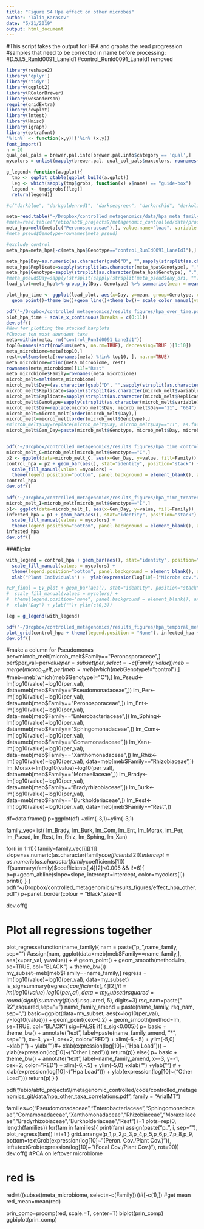 ```yaml
---
title: "Figure S4 Hpa effect on other microbes"
author: "Talia_Karasov"
date: "5/21/2019"
output: html_document
---
```



#This script takes the output for HPA and graphs the read progression
#samples that need to be corrected in name before processing:
#D.5.I.5_RunId0091_LaneId1
#control_RunId0091_LaneId1 removed
```r
library(reshape2)
library('dplyr')
library('tidyr')
library(ggplot2)
library(RColorBrewer)
library(wesanderson)
require(gridExtra)
library(cowplot)
library(lmtest)
library(Hmisc)
library(igraph)
library(extrafont)
'%!in%' <- function(x,y)!('%in%'(x,y))
font_import()
n = 20
qual_col_pals = brewer.pal.info[brewer.pal.info$category == 'qual',]
mycolors = unlist(mapply(brewer.pal, qual_col_pals$maxcolors, rownames(qual_col_pals)))

g_legend<-function(a.gplot){
  tmp <- ggplot_gtable(ggplot_build(a.gplot))
  leg <- which(sapply(tmp$grobs, function(x) x$name) == "guide-box")
  legend <- tmp$grobs[[leg]]
  return(legend)}

#c("darkblue", "darkgoldenrod1", "darkseagreen", "darkorchid", "darkolivegreen1", "lightskyblue", "firebrick", "khaki2", "brown1", "darkorange1", "cyan1", "royalblue4", "darksalmon", "darkblue","royalblue4", "dodgerblue3", "steelblue1", "lightskyblue", "darkseagreen", "darkgoldenrod1", "darkseagreen", "darkorchid", "darkolivegreen1", "brown1", "darkorange1", "cyan1", "darkgrey")
```

```r
meta=read.table("~/Dropbox/controlled_metagenomics/data/hpa_meta_family_corrected_per_plant.csv", sep=",", header=T, row.names = 1)
#meta=read.table("/ebio/abt6_projects9/metagenomic_controlled/data/processed_reads/hpa_infections/meta_family_corrected_per_plant.csv", sep=",", header=T, row.names = 1)
meta_hpa=melt(meta[c("Peronosporaceae"),], value.name="load", variable.name="Genotype")
#meta_pseud$Genotype=rownames(meta_pseud)

#exclude control
meta_hpa=meta_hpa[-c(meta_hpa$Genotype=="control_RunId0091_LaneId1"),]

meta_hpa$Day=as.numeric(as.character(gsub("D", "",sapply(strsplit(as.character(meta_hpa$Genotype), ".", fixed=TRUE), `[`, 1))))
meta_hpa$Replicate=sapply(strsplit(as.character(meta_hpa$Genotype), ".", fixed=TRUE), `[`,3)
meta_hpa$Genotype=sapply(strsplit(as.character(meta_hpa$Genotype), ".", fixed=TRUE), `[`,2)
#meta_pseud$Day=sapply(strsplit(sapply(strsplit(meta_pseud$day_ori, ""), `[`, 1), "_R"), `[`,2)
load_plot=meta_hpa%>% group_by(Day, Genotype) %>% summarise(mean = mean(load, na.rm=T), se = sd(load, na.rm=T) / length(load))

plot_hpa_time <- ggplot(load_plot, aes(x=Day, y=mean, group=Genotype, colour=Genotype))+geom_errorbar(aes(ymin=mean-se, ymax=mean+se), width=.1) +
  geom_point()+theme_bw()+geom_line()+theme_bw()+ scale_color_manual(values = wes_palette(n=2, name="GrandBudapest1"))+ylab("Hpa coverage/Plant coverage")

pdf("~/Dropbox/controlled_metagenomics/results_figures/hpa_over_time.pdf",  useDingbats=FALSE, width=6, height=4, family = "ArialMT")
plot_hpa_time + scale_x_continuous(breaks = c(0:11))
dev.off()
#Now for plotting the stacked barplots
#Choose ten most abundant taxa
meta=within(meta, rm("control_RunId0091_LaneId1"))
top10=names(sort(rowSums(meta, na.rm=TRUE), decreasing=TRUE )[1:10])
meta_microbiome=meta[top10,]
rest=colSums(meta[rownames(meta) %!in% top10, ], na.rm=TRUE)
meta_microbiome=rbind(meta_microbiome, rest)
rownames(meta_microbiome)[11]="Rest"
meta_microbiome$Family=rownames(meta_microbiome)
microb_melt=melt(meta_microbiome)
microb_melt$Day=(as.character(gsub("D", "",sapply(strsplit(as.character(microb_melt$variable), ".", fixed=TRUE), `[`, 1))))
microb_melt$Replicate=sapply(strsplit(as.character(microb_melt$variable), ".", fixed=TRUE), `[`,3)
microb_melt$Replicate=sapply(strsplit(as.character(microb_melt$Replicate), "_", fixed=TRUE), `[`,1)
microb_melt$Genotype=sapply(strsplit(as.character(microb_melt$variable), ".", fixed=TRUE), `[`,2)
microb_melt$Day=replace(microb_melt$Day, microb_melt$Day=="11", "664")
microb_melt=microb_melt[order(microb_melt$Day),]
microb_melt=microb_melt[order(microb_melt$Genotype),]
#microb_melt$Day=replace(microb_melt$Day, microb_melt$Day=="11", as.factor("264"))
microb_melt$Gen_Day=paste(microb_melt$Genotype, microb_melt$Day, microb_melt$Replicate, sep=".")


pdf("~/Dropbox/controlled_metagenomics/results_figures/hpa_time_control.pdf", family = "ArialMT")
microb_melt_C=microb_melt[microb_melt$Genotype=="C",]
p2 <- ggplot(data=microb_melt_C, aes(x=Gen_Day, y=value, fill=Family))
control_hpa = p2 + geom_bar(aes(), stat="identity", position="stack") +
  scale_fill_manual(values =mycolors) +
  theme(legend.position="bottom", panel.background = element_blank(), axis.line = element_line(colour = "black")) + guides(fill=guide_legend(nrow=5))+ylim(c(0,0.5))+ylab("Coverage Peronospora/Coverage Plant")
control_hpa
dev.off()
 
pdf("~/Dropbox/controlled_metagenomics/results_figures/hpa_time_treated.pdf", family = "ArialMT")
microb_melt_I=microb_melt[microb_melt$Genotype=="I",]
p1<- ggplot(data=microb_melt_I, aes(x=Gen_Day, y=value, fill=Family))
infected_hpa = p1 + geom_bar(aes(), stat="identity", position="stack") +
  scale_fill_manual(values = mycolors) +
  theme(legend.position="bottom", panel.background = element_blank(), axis.line = element_line(colour = "black")) + guides(fill=guide_legend(nrow=5))+ylim(c(0,0.5)) +xlab("Day")+ylab("Coverage Peronospora/Coverage Plant")
infected_hpa
dev.off()
```

###Biplot
```r
with_legend = control_hpa + geom_bar(aes(), stat="identity", position="stack") +
  scale_fill_manual(values = mycolors) +
  theme(legend.position="bottom", panel.background = element_blank(), axis.line = element_line(colour = "black")) + guides(fill=guide_legend(nrow=5)) +
  xlab("Plant Individuals") +  ylab(expression(log[10]~("Microbe cov."/"Plant cov."))) + ylim(c(0,3))

#EV_final = EV_plot + geom_bar(aes(), stat="identity", position="stack") +
#  scale_fill_manual(values = mycolors) +
#  theme(legend.position="none", panel.background = element_blank(), axis.line = element_line(colour = "black")) + guides(fill=guide_legend(nrow=5)) +
#  xlab("Day") + ylab("")+ ylim(c(0,3))

leg = g_legend(with_legend)

pdf("~/Dropbox/controlled_metagenomics/results_figures/hpa_temporal_metagenome_biplot.pdf", width=6, height=12, family = "ArialMT", useDingbats = FALSE)
plot_grid(control_hpa + theme(legend.position = "None"), infected_hpa + theme(legend.position = "None"), leg, rel_heights=c(1.5/3.5,1.5/3.5, .5/3.5),nrow=3)
dev.off()
```


#make a column for Pseudomonas
per=microb_melt[microb_melt$Family=="Peronosporaceae",]
per$per_val=per$value
per=subset(per,select=-c(Family, value))
meb=merge(microb_melt, per)
meb=meb[which(meb$Genotype!="control"),]
#meb=meb[which(meb$Genotype!="C"),]
lm_Pseud<-lm(log10(value)~log10(per_val), data=meb[meb$Family=="Pseudomonadaceae",])
lm_Per<-lm(log10(value)~log10(per_val), data=meb[meb$Family=="Peronosporaceae",])
lm_Ent<-lm(log10(value)~log10(per_val), data=meb[meb$Family=="Enterobacteriaceae",])
lm_Sphing<-lm(log10(value)~log10(per_val), data=meb[meb$Family=="Sphingomonadaceae",])
lm_Com<-lm(log10(value)~log10(per_val), data=meb[meb$Family=="Comamonadaceae",])
lm_Xan<-lm(log10(value)~log10(per_val), data=meb[meb$Family=="Xanthomonadaceae",])
lm_Rhiz<-lm(log10(value)~log10(per_val), data=meb[meb$Family=="Rhizobiaceae",])
lm_Morax<-lm(log10(value)~log10(per_val), data=meb[meb$Family=="Moraxellaceae",])
lm_Brady<-lm(log10(value)~log10(per_val), data=meb[meb$Family=="Bradyrhizobiaceae",])
lm_Burk<-lm(log10(value)~log10(per_val), data=meb[meb$Family=="Burkholderiaceae",])
lm_Rest<-lm(log10(value)~log10(per_val), data=meb[meb$Family=="Rest",])


df=data.frame()
p=ggplot(df) +xlim(-3,1)+ylim(-3,1)

family_vec=list( lm_Brady, lm_Burk, lm_Com, lm_Ent, lm_Morax, lm_Per, lm_Pseud, lm_Rest, lm_Rhiz, lm_Sphing, lm_Xan)

for(i in 1:11){
  family=family_vec[i][[1]]
  slope=as.numeric(as.character(family$coefficients[2]))
  intercept=as.numeric(as.character(family$coefficients[1]))
  if(summary(family)$coefficients[,4][2]<0.005 && i!=6){
    p=p+geom_abline(slope=slope, intercept=intercept, color=mycolors[i]) 
    print(i)
  }
}
pdf("~/Dropbox/controlled_metagenomics/results_figures/effect_hpa_other.pdf")
p+panel_border(colour = "Black",size=1)

dev.off()

# Plot all regressions together
plot_regress=function(name_family){
  nam = paste("p_",name_family, sep="")
  #assign(nam, ggplot(data=meb[meb$Family==name_family,], aes(x=per_val, y=value)) +
  #         geom_point() + geom_smooth(method=lm, se=TRUE, col="BLACK") + theme_bw())
  my_subset=meb[meb$Family==name_family,]
  regress = lm(log10(value)~log10(per_val), data=my_subset)
  is_sig=summary(regress)$coefficients[,4][2]
  fit = lm(log10(value)~log10(per_val), data=my_subset)
  rsquared=round(signif(summary(fit)$adj.r.squared, 5), digits=3)
  rsq_nam=paste(" R2",rsquared,sep="=")
  name_family_amend = paste(name_family, rsq_nam, sep=",")
  basic=ggplot(data=my_subset, aes(x=log10(per_val), y=log10(value))) +
    geom_point(cex=0.2) + geom_smooth(method=lm, se=TRUE, col="BLACK")
  sig=FALSE
  if(is_sig<0.005){
    p= basic + theme_bw() +
      annotate("text", label=paste(name_family_amend, "*", sep=""), x=-3, y=-1, cex=2, color="RED") +
      xlim(-6,-.5) + ylim(-5,0) +xlab("") + ylab("")#+ xlab(expression(log[10]~("Hpa Load"))) + ylab(expression(log[10]~("Other Load")))
    return(p)}
  else{
    p= basic + theme_bw() +
      annotate("text", label=name_family_amend, x=-3, y=-1, cex=2, color="RED") +
      xlim(-6,-.5) + ylim(-5,0) +xlab("") +ylab("") # + xlab(expression(log[10]~("Hpa Load"))) + ylab(expression(log[10]~("Other Load"))) 
return(p)
  }
}

pdf("/ebio/abt6_projects9/metagenomic_controlled/code/controlled_metagenomics_git/data/hpa_other_taxa_correlations.pdf", family = "ArialMT")
  
families=c("Pseudomonadaceae","Enterobacteriaceae","Sphingomonadaceae","Comamonadaceae","Xanthomonadaceae","Rhizobiaceae","Moraxellaceae","Bradyrhizobiaceae","Burkholderiaceae","Rest")
i=1
plots=rep(0, length(families))
for(fam in families){
  print(fam)
  assign(paste("p_", i, sep=""), plot_regress(fam))
  i=i+1
  }
grid.arrange(p_1,p_2,p_3,p_4,p_5,p_6,p_7,p_8,p_9, bottom=textGrob(expression(log[10]~"(Peron. Cov./Plant Cov.)")), left=textGrob(expression(log[10]~"(Focal Cov./Plant Cov.)"), rot=90))
dev.off()
#PCA on leftover microbiome








# red is 
red=t((subset(meta_microbiome, select=-c(Family))))#[-c(1),])
#get mean
red_mean=mean(red)


prin_comp=prcomp(red, scale.=T, center=T)
biplot(prin_comp)
ggbiplot(prin_comp)
